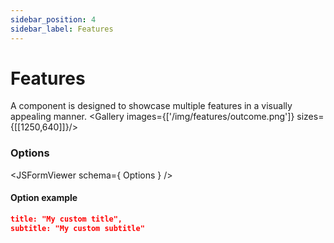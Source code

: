 ```yaml
---
sidebar_position: 4
sidebar_label: Features
---
```



# Features

A component is designed to showcase multiple features in a visually appealing manner.
<Gallery images={['/img/features/outcome.png']} sizes={[[1250,640]]}/>

### Options
<JSFormViewer schema={ Options } />

#### Option example
```json
title: "My custom title",
subtitle: "My custom subtitle"
```

